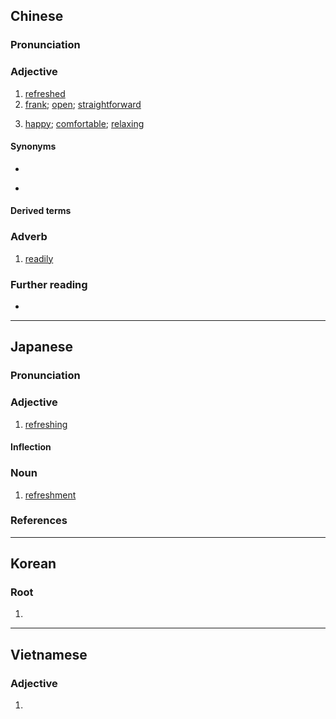 ==Chinese==
{{zh-forms}}

===Pronunciation===
{{zh-pron
|m=shuǎngkuài,tl=y
|c=song2 faai3
|h=pfs=sóng-khoai
|md=sōng-kuái
|mn=sóng-khoài
|cat=a
}}

===Adjective===
{{head|zh|adjective}}

# [[refreshed]]
# [[frank]]; [[open]]; [[straightforward]]
# {{lb|zh|Min Dong|Min Nan}} [[happy]]; [[comfortable]]; [[relaxing]]

====Synonyms====
* {{s|refreshed}}
{{zh-syn-saurus|舒適}}
* {{s|frank}}
{{zh-syn-saurus|直爽}}

====Derived terms====
{{zh-der|不爽快|乾脆爽快}}

===Adverb===
{{head|zh|adverb}}

# [[readily]]

===Further reading===
* {{thcwd|7615}}

{{zh-cat|Advanced}}

----

==Japanese==
{{ja-kanjitab|そう|かい|yomi=on|alt=壮快}}

===Pronunciation===
{{ja-pron|そうかい|acc=0|acc_ref=DJR,NHK,SMK5}}

===Adjective===
{{ja-adj|infl=な|そうかい|hhira=さうくわい}}

# [[refreshing]]

====Inflection====
{{ja-na|そうかい}}
{{ja-conj-bungo|さうくわい|adj-nar}}

===Noun===
{{ja-noun|そうかい|hhira=さうくわい}}

# [[refreshment]]

===References===
<references/>

----

==Korean==
{{ko-hanjatab}}

===Root===
{{ko-pos|root|hangeul=상쾌}}

# {{hanja form of|상쾌}}

----

==Vietnamese==
{{vi-hantutab}}

===Adjective===
{{vi-adj|sc=Hani}}

# {{han tu form of|sảng khoái|[[refreshing]]}}